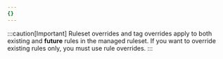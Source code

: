 ```yaml
---
{}
---
```


:::caution[Important]
Ruleset overrides and tag overrides apply to both existing and **future** rules in the managed ruleset. If you want to override existing rules only, you must use rule overrides.
:::

